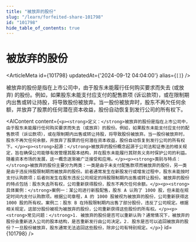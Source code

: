 ```yaml
---
title: "被放弃的股份"
slug: "/learn/forfeited-share-101798"
id: "101798"
hide_table_of_contents: true
---
```



# 被放弃的股份

<ArticleMeta id={101798} updatedAt={'2024-09-12 04:04:00'} alias={`[]`} />
<div className='border-solid border-b border-t-0 my-4 border-[var(--ifm-color-gray-300)]' />

被放弃的股份是指在上市公司中，由于股东未能履行任何购买要求而失去 (或放弃) 的股份。例如，如果股东未能支付应支付的配售款项 (诉讼款项)，或在限制期内出售或转让持股，将导致股份被放弃。当一股份被放弃时，股东不再欠任何余额，并放弃了股票的任何潜在资本收益，股份自动恢复到发行公司的所有权下。

<AIContent content={`<p><strong>定义：</strong>被放弃的股份是指在上市公司中，由于股东未能履行任何购买要求而失去（或放弃）的股份。例如，如果股东未能支付应支付的配售款项（诉讼款项），或在限制期内出售或转让持股，将导致股份被放弃。当一股份被放弃时，股东不再欠任何余额，并放弃了股票的任何潜在资本收益，股份自动恢复到发行公司的所有权下。</p><p><strong>起源：</strong>被放弃的股份概念起源于公司法和证券法的相关规定，旨在确保公司能够有效管理其股本结构，并在股东未能履行其财务义务时保护公司的利益。随着资本市场的发展，这一概念逐渐被广泛接受和应用。</p><p><strong>类别与特点：</strong>被放弃的股份主要分为两类：一类是由于未支付配售款项而被放弃的股份，另一类是由于违反持股限制期而被放弃的股份。前者通常发生在新股发行或增发过程中，股东未能按时支付认购款项；后者则发生在股东违反公司规定的持股限制期内出售或转让股份。被放弃的股份的特点包括：股东失去所有权，公司重新获得股份，股东不再欠任何余额。</p><p><strong>具体案例：</strong>案例一：某公司进行新股配售，股东 A 认购了 1000 股，但未能在规定时间内支付认购款项。根据公司章程，A 的 1000 股被视为被放弃的股份，公司重新获得这 1000 股的所有权。案例二：股东 B 在持股限制期内出售了部分股份，违反了公司规定。根据相关规定，这部分股份被视为被放弃的股份，公司重新获得这些股份的所有权。</p><p><strong>常见问题：</strong>1. 被放弃的股份是否可以重新认购？通常情况下，被放弃的股份会重新进入公司的股本结构，是否重新发行由公司决定。2. 股东是否可以追回被放弃的股份？一旦股份被放弃，股东通常无法追回这些股份，除非公司有特别规定。</p>`} id={101798} />
